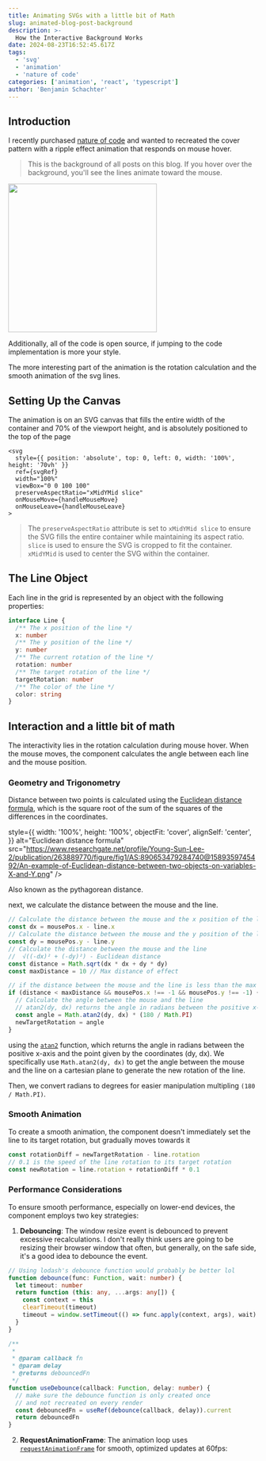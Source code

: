 ```yaml
---
title: Animating SVGs with a little bit of Math
slug: animated-blog-post-background
description: >-
  How the Interactive Background Works
date: 2024-08-23T16:52:45.617Z
tags:
  - 'svg'
  - 'animation'
  - 'nature of code'
categories: ['animation', 'react', 'typescript']
author: 'Benjamin Schachter'
---
```


## Introduction

I recently purchased [nature of code](https://natureofcode.com/) and wanted to recreated the cover pattern with a ripple effect animation that responds on mouse hover.

> This is the background of all posts on this blog. If you hover over the background, you'll see the lines animate toward the mouse.

<Spacer size="$4" />
<img
  style={{
    width: '50%',
    height: '50%',
    objectFit: 'cover',
    alignSelf: 'center',
  }}
  width="300"
  aspectRatio="16/9"
  src="https://a.media-amazon.com/images/I/61FsVwW7SnL._SY522_.jpg"
/>

Additionally, all of the code is open source, if jumping to the code implementation is more your style.

The more interesting part of the animation is the rotation calculation and the smooth animation of the svg lines.

## Setting Up the Canvas

The animation is on an SVG canvas that fills the entire width of the container and 70% of the viewport height, and is absolutely positioned to the top of the page

```tsx
<svg
  style={{ position: 'absolute', top: 0, left: 0, width: '100%', height: '70vh' }}
  ref={svgRef}
  width="100%"
  viewBox="0 0 100 100"
  preserveAspectRatio="xMidYMid slice"
  onMouseMove={handleMouseMove}
  onMouseLeave={handleMouseLeave}
>
```

> The `preserveAspectRatio` attribute is set to `xMidYMid slice` to ensure the SVG fills the entire container while maintaining its aspect ratio. `slice` is used to ensure the SVG is cropped to fit the container. `xMidYMid` is used to center the SVG within the container.

## The Line Object

Each line in the grid is represented by an object with the following properties:

```ts
interface Line {
  /** The x position of the line */
  x: number
  /** The y position of the line */
  y: number
  /** The current rotation of the line */
  rotation: number
  /** The target rotation of the line */
  targetRotation: number
  /** The color of the line */
  color: string
}
```

## Interaction and a little bit of math

The interactivity lies in the rotation calculation during mouse hover. When the mouse moves, the component calculates the angle between each line and the mouse position.

### Geometry and Trigonometry

Distance between two points is calculated using the [Euclidean distance formula](https://en.wikipedia.org/wiki/Euclidean_distance), which is the square root of the sum of the squares of the differences in the coordinates.

<Spacer size="$4" />
<img

style={{
    width: '100%',
    height: '100%',
    objectFit: 'cover',
    alignSelf: 'center',
  }}
alt="Euclidean distance formula"
src="https://www.researchgate.net/profile/Young-Sun-Lee-2/publication/263889770/figure/fig1/AS:890653479284740@1589359745492/An-example-of-Euclidean-distance-between-two-objects-on-variables-X-and-Y.png"
/>

Also known as the pythagorean distance.

next, we calculate the distance between the mouse and the line.

```ts
// Calculate the distance between the mouse and the x position of the line
const dx = mousePos.x - line.x
// Calculate the distance between the mouse and the y position of the line
const dy = mousePos.y - line.y
// Calculate the distance between the mouse and the line
//  √((-dx)² + (-dy)²) - Euclidean distance
const distance = Math.sqrt(dx * dx + dy * dy)
const maxDistance = 10 // Max distance of effect

// if the distance between the mouse and the line is less than the max distance, and the mouse is not at the edge of the screen, then we calculate the angle between the mouse and the line
if (distance < maxDistance && mousePos.x !== -1 && mousePos.y !== -1) {
  // Calculate the angle between the mouse and the line
  // atan2(dy, dx) returns the angle in radians between the positive x-axis and the point (dy, dx)
  const angle = Math.atan2(dy, dx) * (180 / Math.PI)
  newTargetRotation = angle
}
```

using the [`atan2`](https://en.wikipedia.org/wiki/Atan2) function, which returns the angle in radians between the positive x-axis and the point given by the coordinates (dy, dx). We specifically use `Math.atan2(dy, dx)` to get the angle between the mouse and the line on a cartesian plane to generate the new rotation of the line.

Then, we convert radians to degrees for easier manipulation multipling `(180 / Math.PI)`.

### Smooth Animation

To create a smooth animation, the component doesn't immediately set the line to its target rotation, but gradually moves towards it

```ts
const rotationDiff = newTargetRotation - line.rotation
// 0.1 is the speed of the line rotation to its target rotation
const newRotation = line.rotation + rotationDiff * 0.1
```

### Performance Considerations

To ensure smooth performance, especially on lower-end devices, the component employs two key strategies:

1. **Debouncing**: The window resize event is debounced to prevent excessive recalculations. I don't really think users are going to be resizing their browser window that often, but generally, on the safe side, it's a good idea to debounce the event.

```ts
// Using lodash's debounce function would probably be better lol
function debounce(func: Function, wait: number) {
  let timeout: number
  return function (this: any, ...args: any[]) {
    const context = this
    clearTimeout(timeout)
    timeout = window.setTimeout(() => func.apply(context, args), wait)
  }
}

/**
 *
 * @param callback fn
 * @param delay
 * @returns debouncedFn
 */
function useDebounce(callback: Function, delay: number) {
  // make sure the debounce function is only created once
  // and not recreated on every render
  const debouncedFn = useRef(debounce(callback, delay)).current
  return debouncedFn
}
```

2. **RequestAnimationFrame**: The animation loop uses [`requestAnimationFrame`](https://developer.mozilla.org/en-US/docs/Web/API/window/requestAnimationFrame) for smooth, optimized updates at 60fps:
